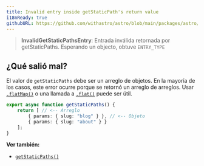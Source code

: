 ```yaml
---
title: Invalid entry inside getStaticPath's return value
i18nReady: true
githubURL: https://github.com/withastro/astro/blob/main/packages/astro/src/core/errors/errors-data.ts
---
```



> **InvalidGetStaticPathsEntry**: Entrada inválida retornada por getStaticPaths. Esperando un objecto, obtuve `ENTRY_TYPE`

## ¿Qué salió mal?
El valor de `getStaticPaths` debe ser un arreglo de objetos. En la mayoría de los casos, este error ocurre porque se retornó un arreglo de arreglos. Usar [`.flatMap()`](https://developer.mozilla.org/es/docs/Web/JavaScript/Reference/Global_Objects/Array/flatMap) o una llamada a [`.flat()`](https://developer.mozilla.org/es/docs/Web/JavaScript/Reference/Global_Objects/Array/flat) puede ser útil.

```ts title="pages/blog/[id].astro"
export async function getStaticPaths() {
	return [ // <-- Arreglo
		{ params: { slug: "blog" } }, // <-- Objeto
		{ params: { slug: "about" } }
	];
}
```

**Ver también:**
-  [`getStaticPaths()`](/es/reference/api-reference/#getstaticpaths)
